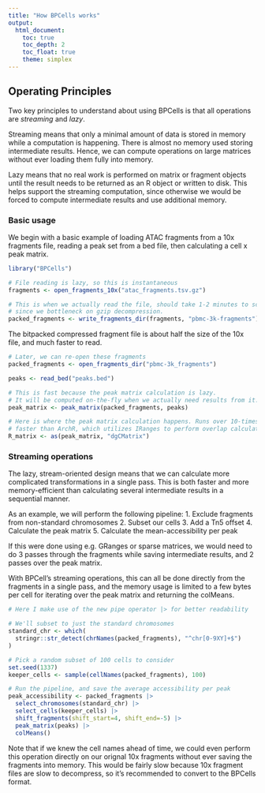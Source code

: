 ```yaml
---
title: "How BPCells works"
output: 
  html_document:
    toc: true
    toc_depth: 2
    toc_float: true
    theme: simplex
---
```

## Operating Principles

Two key principles to understand about using BPCells is that all operations are
*streaming* and *lazy*. 

Streaming means that only a minimal amount of data is 
stored in memory while a computation is happening. There is almost no
memory used storing intermediate results. Hence, we can compute operations 
on large matrices without ever loading them fully into memory.

Lazy means that no real work is performed on matrix or fragment objects until
the result needs to be returned as an R object or written to disk. This helps support
the streaming computation, since otherwise we would be forced to compute intermediate
results and use additional memory.

### Basic usage
We begin with a basic example of loading ATAC fragments from a 10x fragments file,
reading a peak set from a bed file, then calculating a cell x peak matrix.
```R
library("BPCells")

# File reading is lazy, so this is instantaneous
fragments <- open_fragments_10x("atac_fragments.tsv.gz")

# This is when we actually read the file, should take 1-2 minutes to scan
# since we bottleneck on gzip decompression.
packed_fragments <- write_fragments_dir(fragments, "pbmc-3k-fragments")
```
The bitpacked compressed fragment file is about half the size of the 10x file,
and much faster to read.

```R
# Later, we can re-open these fragments
packed_fragments <- open_fragments_dir("pbmc-3k_fragments")

peaks <- read_bed("peaks.bed")

# This is fast because the peak matrix calculation is lazy.
# It will be computed on-the-fly when we actually need results from it.
peak_matrix <- peak_matrix(packed_fragments, peaks)

# Here is where the peak matrix calculation happens. Runs over 10-times
# faster than ArchR, which utilizes IRanges to perform overlap calculations.
R_matrix <- as(peak_matrix, "dgCMatrix")
```

### Streaming operations

The lazy, stream-oriented design means that we can calculate more complicated
transformations in a single pass. This is both faster and more memory-efficient
than calculating several intermediate results in a sequential manner.

As an example, we will perform the following pipeline:
1. Exclude fragments from non-standard chromosomes
2. Subset our cells
3. Add a Tn5 offset
4. Calculate the peak matrix
5. Calculate the mean-accessibility per peak

If this were done using e.g. GRanges or sparse matrices, we would need to do 3
passes through the fragments while saving intermediate results, and 2 passes over
the peak matrix.

With BPCell's streaming operations, this can all be done directly from the fragments in a single pass, and the memory
usage is limited to a few bytes per cell for iterating over the peak matrix 
and returning the colMeans.
```R
# Here I make use of the new pipe operator |> for better readability

# We'll subset to just the standard chromosomes
standard_chr <- which(
  stringr::str_detect(chrNames(packed_fragments), "^chr[0-9XY]+$")
)

# Pick a random subset of 100 cells to consider
set.seed(1337)
keeper_cells <- sample(cellNames(packed_fragments), 100)

# Run the pipeline, and save the average accessibility per peak
peak_accessibility <- packed_fragments |>
  select_chromosomes(standard_chr) |>
  select_cells(keeper_cells) |>
  shift_fragments(shift_start=4, shift_end=-5) |>
  peak_matrix(peaks) |>
  colMeans()
```

Note that if we knew the cell names ahead of time, we could even perform this
operation directly on our orignal 10x fragments without ever saving the
fragments into memory. This would be fairly slow because 10x fragment files are
slow to decompress, so it's recommended to convert to the BPCells format.
